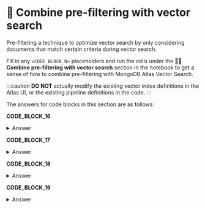 # 🦹 Combine pre-filtering with vector search

Pre-filtering a technique to optimize vector search by only considering documents that match certain criteria during vector search.

Fill in any `<CODE_BLOCK_N>` placeholders and run the cells under the **🦹‍♀️ Combine pre-filtering with vector search** section in the notebook to get a sense of how to combine pre-filtering with MongoDB Atlas Vector Search.

:::caution
**DO NOT** actually modify the existing vector index definitions in the Atlas UI, or the existing pipeline definitions in the code.
:::

The answers for code blocks in this section are as follows:

**CODE_BLOCK_16**

<details>
<summary>Answer</summary>
<div>
```python
{
    "fields": [
        {
            "numDimensions": 1024,
            "path": "embedding",
            "similarity": "cosine",
            "type": "vector",
        },
        {
            "path": "metadata.language"
            "type": "filter",
        },
    ]
}
```
</div>
</details>

**CODE_BLOCK_17**

<details>
<summary>Answer</summary>
<div>
```python
[
    {
        "$vectorSearch": {
            "index": ATLAS_VECTOR_SEARCH_INDEX_NAME,
            "queryVector": query_embedding,
            "path": "embedding",
            "numCandidates": 150,
            "limit": 5,
            "filter": {"metadata.language": "en"},
        }
    },
    {
        "$project": {
            "_id": 0,
            "page_content": 1,
            "score": {"$meta": "vectorSearchScore"},
        }
    },
]
```
</div>
</details>

**CODE_BLOCK_18**

<details>
<summary>Answer</summary>
<div>
```python
{
    "fields": [
        {
            "numDimensions": 1024,
            "path": "embedding",
            "similarity": "cosine",
            "type": "vector",
        },
        {
            "path": "metadata.language"
            "type": "filter",
        },
        {
            "path": "type"
            "type": "filter",
        },
    ]
}
```
</div>
</details>

**CODE_BLOCK_19**

<details>
<summary>Answer</summary>
<div>
```python
[
    {
        "$vectorSearch": {
            "index": ATLAS_VECTOR_SEARCH_INDEX_NAME,
            "queryVector": query_embedding,
            "path": "embedding",
            "numCandidates": 150,
            "limit": 5,
            "filter": {"$and": [{"metadata.language": "en"}, {"type": "Document"}]},
        }
    },
    {
        "$project": {
            "_id": 0,
            "page_content": 1,
            "score": {"$meta": "vectorSearchScore"},
        }
    },
]
```
</div>
</details>